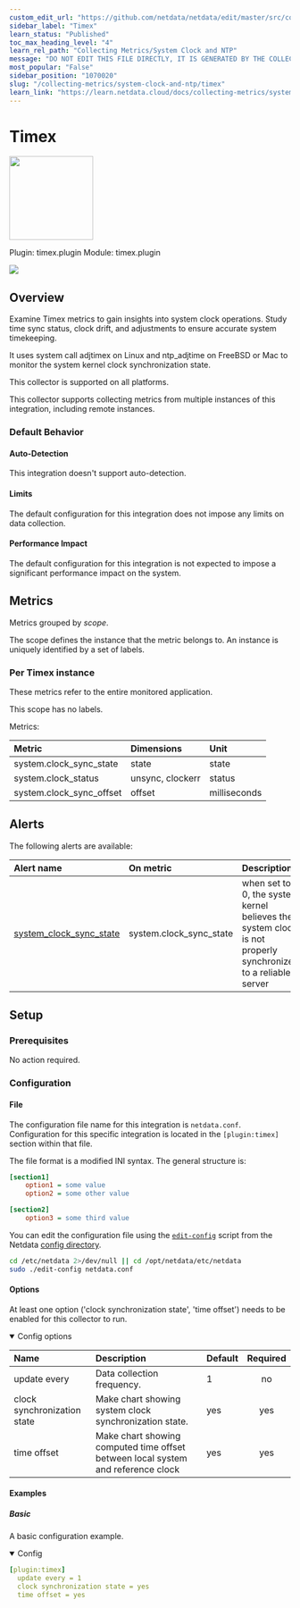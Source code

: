 ```yaml
---
custom_edit_url: "https://github.com/netdata/netdata/edit/master/src/collectors/timex.plugin/metadata.yaml"
sidebar_label: "Timex"
learn_status: "Published"
toc_max_heading_level: "4"
learn_rel_path: "Collecting Metrics/System Clock and NTP"
message: "DO NOT EDIT THIS FILE DIRECTLY, IT IS GENERATED BY THE COLLECTOR'S metadata.yaml FILE"
most_popular: "False"
sidebar_position: "1070020"
slug: "/collecting-metrics/system-clock-and-ntp/timex"
learn_link: "https://learn.netdata.cloud/docs/collecting-metrics/system-clock-and-ntp/timex"
---
```



# Timex


<img src="https://netdata.cloud/img/syslog.png" width="150"/>


Plugin: timex.plugin
Module: timex.plugin

<img src="https://img.shields.io/badge/maintained%20by-Netdata-%2300ab44" />

## Overview

Examine Timex metrics to gain insights into system clock operations. Study time sync status, clock drift, and adjustments to ensure accurate system timekeeping.

It uses system call adjtimex on Linux and ntp_adjtime on FreeBSD or Mac to monitor the system kernel clock synchronization state.

This collector is supported on all platforms.

This collector supports collecting metrics from multiple instances of this integration, including remote instances.


### Default Behavior

#### Auto-Detection

This integration doesn't support auto-detection.

#### Limits

The default configuration for this integration does not impose any limits on data collection.

#### Performance Impact

The default configuration for this integration is not expected to impose a significant performance impact on the system.


## Metrics

Metrics grouped by *scope*.

The scope defines the instance that the metric belongs to. An instance is uniquely identified by a set of labels.



### Per Timex instance

These metrics refer to the entire monitored application.

This scope has no labels.

Metrics:

| Metric | Dimensions | Unit |
|:------|:----------|:----|
| system.clock_sync_state | state | state |
| system.clock_status | unsync, clockerr | status |
| system.clock_sync_offset | offset | milliseconds |



## Alerts


The following alerts are available:

| Alert name  | On metric | Description |
|:------------|:----------|:------------|
| [ system_clock_sync_state ](https://github.com/netdata/netdata/blob/master/src/health/health.d/timex.conf) | system.clock_sync_state | when set to 0, the system kernel believes the system clock is not properly synchronized to a reliable server |


## Setup

### Prerequisites

No action required.

### Configuration

#### File

The configuration file name for this integration is `netdata.conf`.
Configuration for this specific integration is located in the `[plugin:timex]` section within that file.

The file format is a modified INI syntax. The general structure is:

```ini
[section1]
    option1 = some value
    option2 = some other value

[section2]
    option3 = some third value
```
You can edit the configuration file using the [`edit-config`](/docs/netdata-agent/configuration#edit-a-configuration-file-using-edit-config) script from the
Netdata [config directory](/docs/netdata-agent/configuration#the-netdata-config-directory).

```bash
cd /etc/netdata 2>/dev/null || cd /opt/netdata/etc/netdata
sudo ./edit-config netdata.conf
```
#### Options

At least one option ('clock synchronization state', 'time offset') needs to be enabled for this collector to run.

<details open>
<summary>Config options</summary>

| Name | Description | Default | Required |
|:----|:-----------|:-------|:--------:|
| update every | Data collection frequency. | 1 | no |
| clock synchronization state | Make chart showing system clock synchronization state. | yes | yes |
| time offset | Make chart showing computed time offset between local system and reference clock | yes | yes |

</details>

#### Examples

##### Basic

A basic configuration example.

<details open>
<summary>Config</summary>

```yaml
[plugin:timex]
  update every = 1
  clock synchronization state = yes
  time offset = yes

```
</details>


